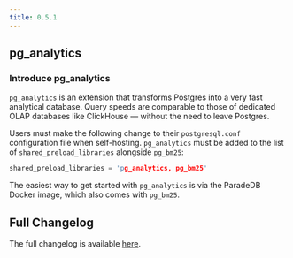 ```yaml
---
title: 0.5.1
---
```


## pg_analytics

### Introduce pg_analytics

`pg_analytics` is an extension that transforms Postgres into a very fast analytical database. Query speeds are comparable to those of dedicated OLAP databases like ClickHouse — without the need to leave Postgres.

Users must make the following change to their `postgresql.conf` configuration file when self-hosting. `pg_analytics` must be added to the list of `shared_preload_libraries` alongside `pg_bm25`:

```c
shared_preload_libraries = 'pg_analytics, pg_bm25'
```

The easiest way to get started with `pg_analytics` is via the ParadeDB Docker image, which also comes with `pg_bm25`.

## Full Changelog

The full changelog is available [here](https://github.com/paradedb/paradedb/releases/tag/v0.5.1).

